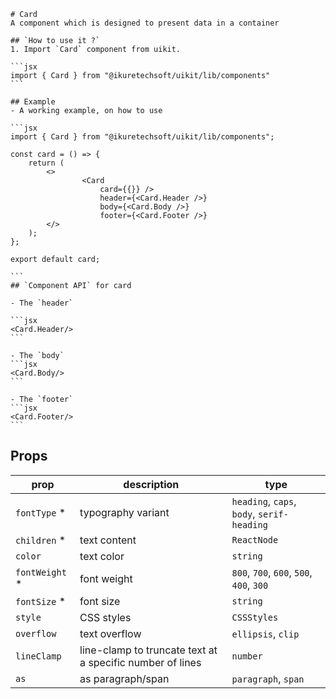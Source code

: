 
<Meta title="Components/Card" />

<div className="">
  <div className="">

    # Card
    A component which is designed to present data in a container

    ## `How to use it ?`
    1. Import `Card` component from uikit.

    ```jsx
    import { Card } from "@ikuretechsoft/uikit/lib/components"
    ```

    ## Example
    - A working example, on how to use

    ```jsx
    import { Card } from "@ikuretechsoft/uikit/lib/components";

    const card = () => {
        return (
            <>
                    <Card
                        card={{}} />
                        header={<Card.Header />}
                        body={<Card.Body />}
                        footer={<Card.Footer />}
            </>
        );
    };

    export default card;

    ```
    ## `Component API` for card

    - The `header`

    ```jsx
    <Card.Header/>
    ```

    - The `body`
    ```jsx
    <Card.Body/>
    ```

    - The `footer`
    ```jsx
    <Card.Footer/>
    ```

## Props

<div style={{overflowX: 'auto'}}>

| prop            | description                                               | type                                       |
| --------------- | --------------------------------------------------------- | ------------------------------------------ |
| `fontType` \*   | typography variant                                        | `heading`, `caps`, `body`, `serif-heading` |
| `children` \*   | text content                                              | `ReactNode`                                |
| `color`         | text color                                                | `string`                                   |
| `fontWeight` \* | font weight                                               | `800`, `700`, `600`, `500`, `400`, `300`   |
| `fontSize` \*   | font size                                                 | `string`                                   |
| `style`         | CSS styles                                                | `CSSStyles`                                |
| `overflow`      | text overflow                                             | `ellipsis`, `clip`                         |
| `lineClamp`     | line-clamp to truncate text at a specific number of lines | `number`                                   |
| `as`            | as paragraph/span                                         | `paragraph`, `span`                        |

</div>

  </div>
<GlobalFonts/>
</div>

<style></style>
